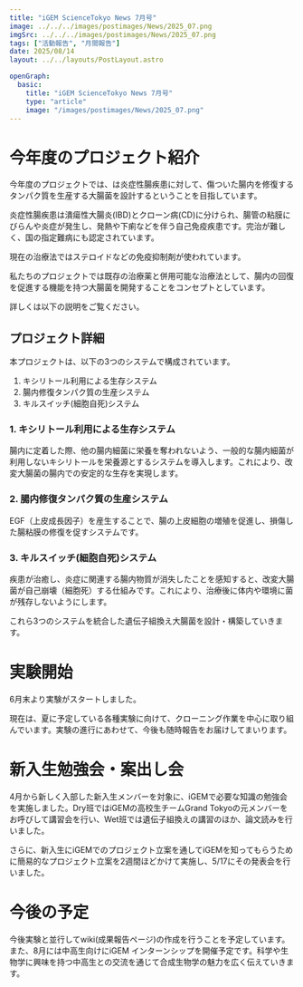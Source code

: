 ```yaml
---
title: "iGEM ScienceTokyo News 7月号"
image: ../../../images/postimages/News/2025_07.png
imgSrc: ../../../images/postimages/News/2025_07.png
tags: ["活動報告", "月間報告"]
date: 2025/08/14
layout: ../../layouts/PostLayout.astro

openGraph:
  basic:
    title: "iGEM ScienceTokyo News 7月号"  
    type: "article"                         
    image: "/images/postimages/News/2025_07.png"
---
```




# 今年度のプロジェクト紹介

今年度のプロジェクトでは、は炎症性腸疾患に対して、傷ついた腸内を修復するタンパク質を生産する大腸菌を設計するということを目指しています。

炎症性腸疾患は潰瘍性大腸炎(IBD)とクローン病(CD)に分けられ、腸管の粘膜にびらんや炎症が発生し、発熱や下痢などを伴う自己免疫疾患です。完治が難しく、国の指定難病にも認定されています。

現在の治療法ではステロイドなどの免疫抑制剤が使われています。

私たちのプロジェクトでは既存の治療薬と併用可能な治療法として、腸内の回復を促進する機能を持つ大腸菌を開発することをコンセプトとしています。

詳しくは以下の説明をご覧ください。

## プロジェクト詳細

本プロジェクトは、以下の3つのシステムで構成されています。

1. キシリトール利用による生存システム
2. 腸内修復タンパク質の生産システム
3. キルスイッチ(細胞自死)システム

### 1. キシリトール利用による生存システム

腸内に定着した際、他の腸内細菌に栄養を奪われないよう、一般的な腸内細菌が利用しないキシリトールを栄養源とするシステムを導入します。これにより、改変大腸菌の腸内での安定的な生存を実現します。

### 2. 腸内修復タンパク質の生産システム

EGF（上皮成長因子）を産生することで、腸の上皮細胞の増殖を促進し、損傷した腸粘膜の修復を促すシステムです。

### 3. キルスイッチ(細胞自死)システム

疾患が治癒し、炎症に関連する腸内物質が消失したことを感知すると、改変大腸菌が自己崩壊（細胞死）する仕組みです。これにより、治療後に体内や環境に菌が残存しないようにします。

これら3つのシステムを統合した遺伝子組換え大腸菌を設計・構築していきます。

# 実験開始

6月末より実験がスタートしました。

現在は、夏に予定している各種実験に向けて、クローニング作業を中心に取り組んでいます。実験の進行にあわせて、今後も随時報告をお届けしてまいります。

# 新入生勉強会・案出し会

4月から新しく入部した新入生メンバーを対象に、iGEMで必要な知識の勉強会を実施しました。Dry班ではiGEMの高校生チームGrand Tokyoの元メンバーをお呼びして講習会を行い、Wet班では遺伝子組換えの講習のほか、論文読みを行いました。

さらに、新入生にiGEMでのプロジェクト立案を通してiGEMを知ってもらうために簡易的なプロジェクト立案を2週間ほどかけて実施し、5/17にその発表会を行いました。

# 今後の予定

今後実験と並行してwiki(成果報告ページ)の作成を行うことを予定しています。また、8月には中高生向けにiGEM インターンシップを開催予定です。科学や生物学に興味を持つ中高生との交流を通じて合成生物学の魅力を広く伝えていきます。